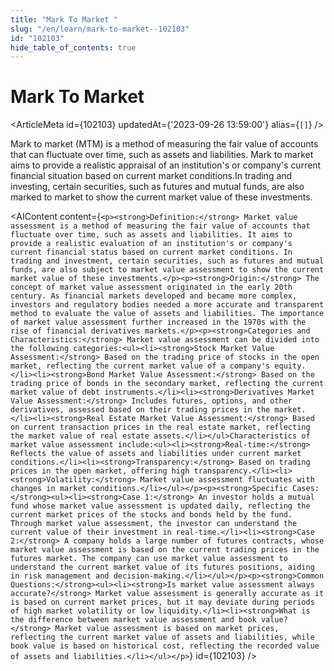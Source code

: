 ```yaml
---
title: "Mark To Market "
slug: "/en/learn/mark-to-market--102103"
id: "102103"
hide_table_of_contents: true
---
```



# Mark To Market 

<ArticleMeta id={102103} updatedAt={'2023-09-26 13:59:00'} alias={`[]`} />
<div className='border-solid border-b border-t-0 my-4 border-[var(--ifm-color-gray-300)]' />

Mark to market (MTM) is a method of measuring the fair value of accounts that can fluctuate over time, such as assets and liabilities. Mark to market aims to provide a realistic appraisal of an institution's or company's current financial situation based on current market conditions.In trading and investing, certain securities, such as futures and mutual funds, are also marked to market to show the current market value of these investments.

<AIContent content={`<p><strong>Definition:</strong> Market value assessment is a method of measuring the fair value of accounts that fluctuate over time, such as assets and liabilities. It aims to provide a realistic evaluation of an institution's or company's current financial status based on current market conditions. In trading and investment, certain securities, such as futures and mutual funds, are also subject to market value assessment to show the current market value of these investments.</p><p><strong>Origin:</strong> The concept of market value assessment originated in the early 20th century. As financial markets developed and became more complex, investors and regulatory bodies needed a more accurate and transparent method to evaluate the value of assets and liabilities. The importance of market value assessment further increased in the 1970s with the rise of financial derivatives markets.</p><p><strong>Categories and Characteristics:</strong> Market value assessment can be divided into the following categories:<ul><li><strong>Stock Market Value Assessment:</strong> Based on the trading price of stocks in the open market, reflecting the current market value of a company's equity.</li><li><strong>Bond Market Value Assessment:</strong> Based on the trading price of bonds in the secondary market, reflecting the current market value of debt instruments.</li><li><strong>Derivatives Market Value Assessment:</strong> Includes futures, options, and other derivatives, assessed based on their trading prices in the market.</li><li><strong>Real Estate Market Value Assessment:</strong> Based on current transaction prices in the real estate market, reflecting the market value of real estate assets.</li></ul>Characteristics of market value assessment include:<ul><li><strong>Real-time:</strong> Reflects the value of assets and liabilities under current market conditions.</li><li><strong>Transparency:</strong> Based on trading prices in the open market, offering high transparency.</li><li><strong>Volatility:</strong> Market value assessment fluctuates with changes in market conditions.</li></ul></p><p><strong>Specific Cases:</strong><ul><li><strong>Case 1:</strong> An investor holds a mutual fund whose market value assessment is updated daily, reflecting the current market prices of the stocks and bonds held by the fund. Through market value assessment, the investor can understand the current value of their investment in real-time.</li><li><strong>Case 2:</strong> A company holds a large number of futures contracts, whose market value assessment is based on the current trading prices in the futures market. The company can use market value assessment to understand the current market value of its futures positions, aiding in risk management and decision-making.</li></ul></p><p><strong>Common Questions:</strong><ul><li><strong>Is market value assessment always accurate?</strong> Market value assessment is generally accurate as it is based on current market prices, but it may deviate during periods of high market volatility or low liquidity.</li><li><strong>What is the difference between market value assessment and book value?</strong> Market value assessment is based on market prices, reflecting the current market value of assets and liabilities, while book value is based on historical cost, reflecting the recorded value of assets and liabilities.</li></ul></p>`} id={102103} />
